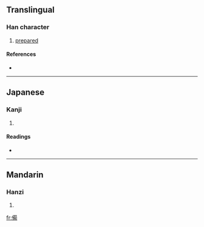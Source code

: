 ==Translingual==

===Han character===
{{Han char|rn=9|rad=人|as=11|sn=13|four=|canj=人廿心月 (OTPB)|ids=⿰亻⿱艹⿹勹用}}

# [[prepared]]

====References====
* {{Han ref|kx=0115.180|dkj=01046|dj=0246.060|hdz=10208.050|uh=50C3|ud=20675}}

----

==Japanese==

===Kanji===
{{ja-kanji|grade=|rs=人11}}

# {{defn|Japanese}}

====Readings====
* {{ja-readings|on=[[び]] (bi)|kun=[[そなえる]] (sonaeru), [[そなわる]] (sonawaru)}}

----

==Mandarin==

===Hanzi===
{{cmn-hanzi|pin=[[bèi]] ([[bei4]]), [[jìn]] ([[jin4]])|wg=pei<sup>4</sup>, chin<sup>4</sup>}}

# {{defn|Mandarin}}

[[fr:僃]]